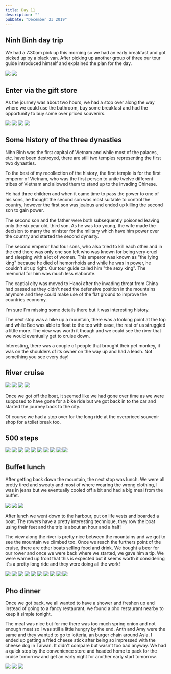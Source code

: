 ```yaml
---
title: Day 11
description: ""
pubDate: "December 23 2019"
---
```



## Ninh Binh day trip

We had a 7:30am pick up this morning so we had an early breakfast and got picked up by a black van. After picking up another group of three our tour guide introduced himself and explained the plan for the day.

<Grid>
  <Img src="2019-taiwan-vietnam/1b397a4f6fc942b5b46ac742e976e5c0.jpg" />
  <Img src="2019-taiwan-vietnam/fffeffc9cf6a49e6808d93689b535bd5.jpg" />
</Grid>

## Enter via the gift store

As the journey was about two hours, we had a stop over along the way where we could use the bathroom, buy some breakfast and had the opportunity to buy some over priced souvenirs.

<Grid>
  <Img src="2019-taiwan-vietnam/e51035b6c08a47959d8536c66fe22fcb.jpg" />
  <Img src="2019-taiwan-vietnam/41c2a2b41e944aa2b38de396b6876f6b.jpg" />
  <Img src="2019-taiwan-vietnam/e7968f32b73a46868699d67d5d1de291.jpg" />
  <Img src="2019-taiwan-vietnam/54d2fb3571c144d2a09596e71b1a6c58.jpg" />
</Grid>

## Some history of the three dynasties

Nihn Binh was the first capital of Vietnam and while most of the palaces, etc. have been destroyed, there are still two temples representing the first two dynasties.

To the best of my recollection of the history, the first temple is for the first emperor of Vietnam, who was the first person to unite twelve different tribes of Vietnam and allowed them to stand up to the invading Chinese.

He had three children and when it came time to pass the power to one of his sons, he thought the second son was most suitable to control the country, however the first son was jealous and ended up killing the second son to gain power.

The second son and the father were both subsequently poisoned leaving only the six year old, third son. As he was too young, the wife made the decision to marry the minister for the military which have him power over the country and started the second dynasty.

The second emperor had four sons, who also tried to kill each other and in the end there was only one son left who was known for being very cruel and sleeping with a lot of women. This emperor was known as "the lying king" because he died of hemorrhoids and while he was in power, he couldn't sit up right. Our tour guide called him "the sexy king". The memorial for him was much less elaborate.

The captial city was moved to Hanoi after the invading threat from China had passed as they didn't need the defensive position in the mountains anymore and they could make use of the flat ground to improve the countries economy.

I'm sure I'm missing some details there but it was interesting history.

The next stop was a hike up a mountain, there was a looking point at the top and while Bec was able to float to the top with ease, the rest of us struggled a little more. The view was worth it though and we could see the river that we would eventually get to cruise down.

Interesting, there was a couple of people that brought their pet monkey, it was on the shoulders of its owner on the way up and had a leash. Not something you see every day!

## River cruise

<Grid>
  <Img src="2019-taiwan-vietnam/17a1d7e749364c0ea053ff37b0b5b771.jpg" />
  <Img src="2019-taiwan-vietnam/fd852d7f1cdb4f70af7b7c29610dc413.jpg" />
  <Img src="2019-taiwan-vietnam/3ce9307dd2d648a5a15403601b88ce0d.jpg" />
  <Img src="2019-taiwan-vietnam/8fc1d7ed4c6d423d8a4eeaf72b8cd3d2.jpg" />
</Grid>

Once we got off the boat, it seemed like we had gone over time as we were supposed to have gone for a bike ride but we got back in to the car and started the journey back to the city.

Of course we had a stop over for the long ride at the overpriced souvenir shop for a toilet break too.

## 500 steps

<Grid>
  <Img src="2019-taiwan-vietnam/61c5940e632944038736ef1c3cd9e907.jpg" />
  <Img src="2019-taiwan-vietnam/de7c649fb4984e80aebc6e3adf8cfac3.jpg" />
  <Img src="2019-taiwan-vietnam/f3879fd2d095492b9a83da7e5f82464c.jpg" />
  <Img src="2019-taiwan-vietnam/c83d53a547924e12893445c56d428ce8.jpg" />
  <Img src="2019-taiwan-vietnam/b4d91d94a95e4557870619857fb05506.jpg" />
  <Img src="2019-taiwan-vietnam/0c4b4601d56e49aca615adafd2310eaf.jpg" />
  <Img src="2019-taiwan-vietnam/b16003ebf11f402e8f55484c627cf072.jpg" />
  <Img src="2019-taiwan-vietnam/2c56468bb23949e9abfe813b766e4a59.jpg" />
  <Img src="2019-taiwan-vietnam/c1fd2ede8d734e9f876e84a7f52f4708.jpg" />
  <Img src="2019-taiwan-vietnam/a2bf2f3fb3b2451f94f071c5ef939bec.jpg" />
</Grid>

## Buffet lunch

After getting back down the mountain, the next stop was lunch. We were all pretty tired and sweaty and most of where wearing the wrong clothing, I was in jeans but we eventually cooled off a bit and had a big meal from the buffet.

<Grid>
  <Img src="2019-taiwan-vietnam/b07464647c3f4628bbcce62d509287ab.jpg" />
  <Img src="2019-taiwan-vietnam/e9bac3c9736b43fb9633169bb40399c0.jpg" />
  <Img src="2019-taiwan-vietnam/080b2d8ad30c4651bac4499fdd308431.jpg" />
</Grid>

After lunch we went down to the harbour, put on life vests and boarded a boat. The rowers have a pretty interesting technique, they row the boat using their feet and the trip is about an hour and a half!

The view along the river is pretty nice between the mountains and we got to see the mountain we climbed too. Once we reach the furthers point of the cruise, there are other boats selling food and drink. We bought a beer for our rower and once we were back where we started, we gave him a tip. We were warned up front that this is expected but it seems worth it considering it's a pretty long ride and they were doing all the work!

<Grid>
  <Img src="2019-taiwan-vietnam/4b84b7390a544406b39f9df1f17c13ee.jpg" />
  <Img src="2019-taiwan-vietnam/115abd75250b40f6807e21b85aed2cfd.jpg" />
  <Img src="2019-taiwan-vietnam/ed603c48299c412f89bd9f9473353fce.jpg" />
  <Img src="2019-taiwan-vietnam/71741e23fdef45ae80aafdf2c84763c9.jpg" />
  <Img src="2019-taiwan-vietnam/eb93dc65900944c398910a22af6c04c5.jpg" />
  <Img src="2019-taiwan-vietnam/0e8389bb7ad845ce81adae7e5034ced3.jpg" />
  <Img src="2019-taiwan-vietnam/5b1c9657a106407d91bcc32a0af39e35.jpg" />
  <Img src="2019-taiwan-vietnam/7924f29bdbc84eb28548f501e307f695.jpg" />
  <Img src="2019-taiwan-vietnam/18466877c71a41ab825b19e42cf73c6e.jpg" />
  <Img src="2019-taiwan-vietnam/597a63d8ae2d43e5a8c0eabbbc2e280b.jpg" />
</Grid>

## Pho dinner

Once we got back, we all wanted to have a shower and freshen up and instead of going to a fancy restaurant, we found a pho restaurant nearby to keep it simple tonight.

The meal was nice but for me there was too much spring onion and not enough meat so I was still a little hungry by the end. Anth and Amy were the same and they wanted to go to lotteria, an burger chain around Asia. I ended up getting a fried cheese stick after being so impressed with the cheese dog in Taiwan. It didn't compare but wasn't too bad anyway. We had a quick stop by the convenience store and headed home to pack for the cruise tomorrow and get an early night for another early start tomorrow.

<Grid>
  <Img src="2019-taiwan-vietnam/14c98d9f18014efb8f20a2db95229f93.jpg" />
  <Img src="2019-taiwan-vietnam/08c1e338a20b4695b014fb932fe1c3e1.jpg" />
  <Img src="2019-taiwan-vietnam/191741f782ea4ab2b88ad2b7f3b066a1.jpg" />
</Grid>
